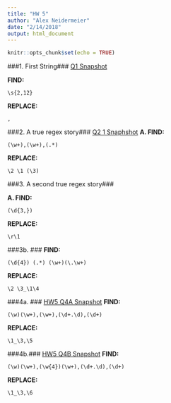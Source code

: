 ```yaml
---
title: "HW 5"
author: "Alex Neidermeier"
date: "2/14/2018"
output: html_document
---
```


```r
knitr::opts_chunk$set(echo = TRUE)
```

###1. First String###
[Q1 Snapshot](Q1_Feb14.png)

**FIND:**
```
\s{2,12}
```
**REPLACE:**
```
,
```

###2. A true regex story###
[Q2 1 Snaphshot](HW5_Q2.png)
**A. **
**FIND:**
```
(\w+),(\w+),(.*)
```
**REPLACE:**
```
\2 \1 (\3)
```


###3. A second true regex story###

**A. **
**FIND:**
```
(\d{3,})
```
**REPLACE:**
```
\r\1
```
###3b. ###
**FIND:**
```
(\d{4}) (.*) (\w+)(\.\w+)
```
**REPLACE:**
```
\2 \3_\1\4
```

###4a. ###
[HW5 Q4A Snapshot](HW5_Q4A.png)
**FIND:**
```
(\w)(\w+),(\w+),(\d+.\d),(\d+)
```
**REPLACE:**
```
\1_\3,\5
```
###4b.###
[HW5 Q4B Snapshot](HW5_Q4B.png)
**FIND:**
```
(\w)(\w+),(\w{4})(\w+),(\d+.\d),(\d+)
```
**REPLACE:**
```
\1_\3,\6
```

